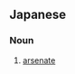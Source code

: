 ==Japanese==
{{ja-kanjitab|ひ|さん|えん|yomi=o}}

===Noun===
{{ja-noun|ひさんえん}}

# {{lb|ja|chemistry|sort=ひさんえん}} [[arsenate]]